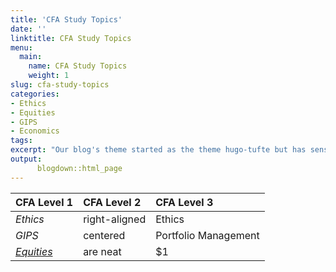 ```yaml
---
title: 'CFA Study Topics'
date: ''
linktitle: CFA Study Topics
menu:
  main:
    name: CFA Study Topics
    weight: 1
slug: cfa-study-topics
categories: 
- Ethics
- Equities
- GIPS
- Economics
tags:
excerpt: "Our blog's theme started as the theme hugo-tufte but has sense been modified a lot. I've been asked to put it up as a theme for other to use, here it is!"
output:
      blogdown::html_page
---
```



| CFA Level 1 | CFA Level 2 | CFA Level 3 |
|:----------- |:----------- |:----------- |
| _Ethics_    | right-aligned | Ethics |
| _GIPS_      | centered      | Portfolio Management |
| [_Equities_](/post/cfa-level-1-equities) | are neat      |    $1 |





